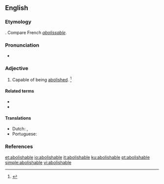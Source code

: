 ==English==

===Etymology===
{{suffix|abolish|able|lang=en}}. Compare French ''[[abolissable]]''.

===Pronunciation===
* {{a|US}} {{IPA|/əˈbɑl.ɪʃ.ə.bl̩/|/əˈbɑl.əʃ.ə.bl̩/|lang=en}}

===Adjective===
{{en-adj}}

# Capable of being [[abolish]]ed. {{defdate|First attested from the mid 17<sup>th</sup> century.}}<ref name=SOED>{{R:SOED5|page=6}}</ref>

====Related terms====
* {{l|en|abolished}}
* {{l|en|abolition}}

====Translations====
{{trans-top|capable of being abolished}}
* Dutch: {{t|nl|afschafbaar}}, {{t|nl|ophefbaar}}
* Portuguese: {{t|pt|abolível}}
{{trans-mid}}
{{trans-bottom}}

===References===
<references/>

[[et:abolishable]]
[[io:abolishable]]
[[it:abolishable]]
[[ku:abolishable]]
[[pt:abolishable]]
[[simple:abolishable]]
[[vi:abolishable]]